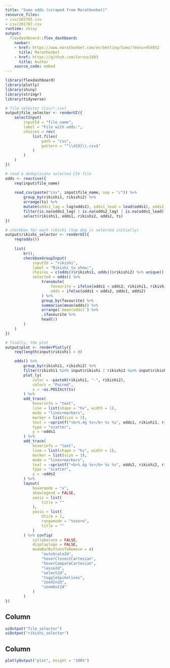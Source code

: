 ```yaml
---
title: "Sumo odds (scraped from Marathonbet)"
resource_files:
- csv/201705.csv
- csv/201707.csv
runtime: shiny
output:
  flexdashboard::flex_dashboard:
    navbar:
    - href: https://www.marathonbet.com/en/betting/Sumo/?menu=954952
      title: Marathonbet
    - href: https://github.com/Cervus1983
      title: Author
    source_code: embed
---
```



```r
library(flexdashboard)
library(plotly)
library(shiny)
library(stringr)
library(tidyverse)
```


```r
# file selector (csv/*.csv)
output$file_selector <- renderUI({
	selectInput(
		inputId = "file_name",
		label = "File with odds:",
		choices = rev(
			list.files(
				path = "csv",
				pattern = "^\\d{6}\\.csv$"
			)
		)
	)
})
```


```r
# read & deduplicate selected CSV file
odds <- reactive({
	req(input$file_name)
	
	read_csv(paste("csv", input$file_name, sep = "/")) %>% 
		group_by(rikishi1, rikishi2) %>% 
		arrange(ts) %>% 
		mutate(odds1_lag = lag(odds1), odds1_lead = lead(odds1), odds2_lag = lag(odds2), odds2_lead = lead(odds2)) %>% 
		filter(is.na(odds1_lag) | is.na(odds2_lag) | is.na(odds1_lead) | is.na(odds2_lead) | odds1 != odds1_lag | odds2 != odds2_lag) %>% 
		select(rikishi1, odds1, rikishi2, odds2, ts)
})
```


```r
# checkbox for each rikishi (top dog is selected initially)
output$rikishi_selector <- renderUI({
	req(odds())
	
	list(
		br(),
		checkboxGroupInput(
			inputId = "rikishi",
			label = "Rikishi to show:",
			choices = c(odds()$rikishi1, odds()$rikishi2) %>% unique() %>% sort(),
			selected = odds() %>% 
				transmute(
					favourite = ifelse(odds1 < odds2, rikishi1, rikishi2),
					odds = ifelse(odds1 < odds2, odds1, odds2)
				) %>% 
				group_by(favourite) %>% 
				summarise(mean(odds)) %>% 
				arrange(`mean(odds)`) %>% 
				.$favourite %>% 
				head(1)
		)
	)
})
```


```r
# finally, the plot
output$plot <- renderPlotly({
	req(length(input$rikishi) > 0)

	odds() %>% 
		group_by(rikishi1, rikishi2) %>% 
		filter(rikishi1 %in% input$rikishi | rikishi2 %in% input$rikishi) %>% 
		plot_ly(
			color = ~paste0(rikishi1, "-", rikishi2),
			colors = "Paired",
			x = ~as.POSIXct(ts)
		) %>% 
		add_trace(
			hoverinfo = "text",
			line = list(shape = "hv", width = 1),
			mode = "lines+markers",
			marker = list(size = 3),
			text = ~sprintf("<b>%.4g %s</b> %s %s", odds1, rikishi1, rikishi2, format(ts, "%Y-%m-%d %H:%M")),
			type = "scatter",
			y = ~odds1
		) %>% 
		add_trace(
			hoverinfo = "text",
			line = list(shape = "hv", width = 1),
			marker = list(size = 3),
			mode = "lines+markers",
			text = ~sprintf("<b>%.4g %s</b> %s %s", odds2, rikishi2, rikishi1, format(ts, "%Y-%m-%d %H:%M")),
			type = "scatter",
			y = ~odds2
		) %>% 
		layout(
			hovermode = "x",
			showlegend = FALSE,
			xaxis = list(
				title = ""
			),
			yaxis = list(
				dtick = 1,
				rangemode = "tozero",
				title = ""
			)
		) %>% config(
			collaborate = FALSE,
			displaylogo = FALSE,
			modeBarButtonsToRemove = c(
				"autoScale2d",
				"hoverClosestCartesian",
				"hoverCompareCartesian",
				"lasso2d",
				"select2d",
				"toggleSpikelines",
				"zoomIn2d",
				"zoomOut2d"
			)
		)
})
```


Column {.sidebar}
-----------------------------------------------------------------------

```r
uiOutput("file_selector")
uiOutput("rikishi_selector")
```


Column
-----------------------------------------------------------------------

```r
plotlyOutput("plot", height = "100%")
```
